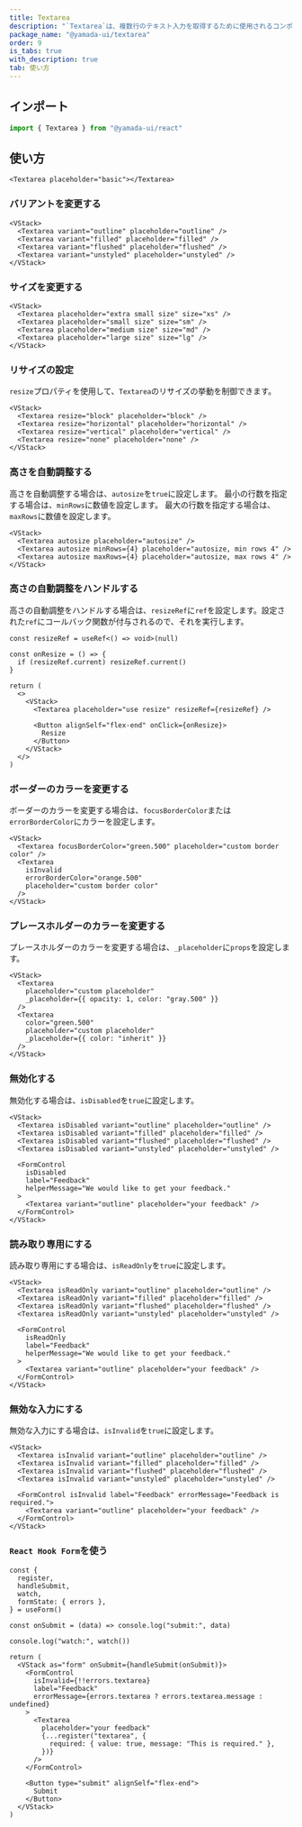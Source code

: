 ```yaml
---
title: Textarea
description: "`Textarea`は、複数行のテキスト入力を取得するために使用されるコンポーネントです。"
package_name: "@yamada-ui/textarea"
order: 9
is_tabs: true
with_description: true
tab: 使い方
---
```


## インポート

```ts
import { Textarea } from "@yamada-ui/react"
```

## 使い方

```tsx
<Textarea placeholder="basic"></Textarea>
```

### バリアントを変更する

```tsx
<VStack>
  <Textarea variant="outline" placeholder="outline" />
  <Textarea variant="filled" placeholder="filled" />
  <Textarea variant="flushed" placeholder="flushed" />
  <Textarea variant="unstyled" placeholder="unstyled" />
</VStack>
```

### サイズを変更する

```tsx
<VStack>
  <Textarea placeholder="extra small size" size="xs" />
  <Textarea placeholder="small size" size="sm" />
  <Textarea placeholder="medium size" size="md" />
  <Textarea placeholder="large size" size="lg" />
</VStack>
```

### リサイズの設定

`resize`プロパティを使用して、`Textarea`のリサイズの挙動を制御できます。

```tsx
<VStack>
  <Textarea resize="block" placeholder="block" />
  <Textarea resize="horizontal" placeholder="horizontal" />
  <Textarea resize="vertical" placeholder="vertical" />
  <Textarea resize="none" placeholder="none" />
</VStack>
```

### 高さを自動調整する

高さを自動調整する場合は、`autosize`を`true`に設定します。
最小の行数を指定する場合は、`minRows`に数値を設定します。
最大の行数を指定する場合は、`maxRows`に数値を設定します。

```tsx
<VStack>
  <Textarea autosize placeholder="autosize" />
  <Textarea autosize minRows={4} placeholder="autosize, min rows 4" />
  <Textarea autosize maxRows={4} placeholder="autosize, max rows 4" />
</VStack>
```

### 高さの自動調整をハンドルする

高さの自動調整をハンドルする場合は、`resizeRef`に`ref`を設定します。設定された`ref`にコールバック関数が付与されるので、それを実行します。

```tsx functional=true
const resizeRef = useRef<() => void>(null)

const onResize = () => {
  if (resizeRef.current) resizeRef.current()
}

return (
  <>
    <VStack>
      <Textarea placeholder="use resize" resizeRef={resizeRef} />

      <Button alignSelf="flex-end" onClick={onResize}>
        Resize
      </Button>
    </VStack>
  </>
)
```

### ボーダーのカラーを変更する

ボーダーのカラーを変更する場合は、`focusBorderColor`または`errorBorderColor`にカラーを設定します。

```tsx
<VStack>
  <Textarea focusBorderColor="green.500" placeholder="custom border color" />
  <Textarea
    isInvalid
    errorBorderColor="orange.500"
    placeholder="custom border color"
  />
</VStack>
```

### プレースホルダーのカラーを変更する

プレースホルダーのカラーを変更する場合は、`_placeholder`に`props`を設定します。

```tsx
<VStack>
  <Textarea
    placeholder="custom placeholder"
    _placeholder={{ opacity: 1, color: "gray.500" }}
  />
  <Textarea
    color="green.500"
    placeholder="custom placeholder"
    _placeholder={{ color: "inherit" }}
  />
</VStack>
```

### 無効化する

無効化する場合は、`isDisabled`を`true`に設定します。

```tsx
<VStack>
  <Textarea isDisabled variant="outline" placeholder="outline" />
  <Textarea isDisabled variant="filled" placeholder="filled" />
  <Textarea isDisabled variant="flushed" placeholder="flushed" />
  <Textarea isDisabled variant="unstyled" placeholder="unstyled" />

  <FormControl
    isDisabled
    label="Feedback"
    helperMessage="We would like to get your feedback."
  >
    <Textarea variant="outline" placeholder="your feedback" />
  </FormControl>
</VStack>
```

### 読み取り専用にする

読み取り専用にする場合は、`isReadOnly`を`true`に設定します。

```tsx
<VStack>
  <Textarea isReadOnly variant="outline" placeholder="outline" />
  <Textarea isReadOnly variant="filled" placeholder="filled" />
  <Textarea isReadOnly variant="flushed" placeholder="flushed" />
  <Textarea isReadOnly variant="unstyled" placeholder="unstyled" />

  <FormControl
    isReadOnly
    label="Feedback"
    helperMessage="We would like to get your feedback."
  >
    <Textarea variant="outline" placeholder="your feedback" />
  </FormControl>
</VStack>
```

### 無効な入力にする

無効な入力にする場合は、`isInvalid`を`true`に設定します。

```tsx
<VStack>
  <Textarea isInvalid variant="outline" placeholder="outline" />
  <Textarea isInvalid variant="filled" placeholder="filled" />
  <Textarea isInvalid variant="flushed" placeholder="flushed" />
  <Textarea isInvalid variant="unstyled" placeholder="unstyled" />

  <FormControl isInvalid label="Feedback" errorMessage="Feedback is required.">
    <Textarea variant="outline" placeholder="your feedback" />
  </FormControl>
</VStack>
```

### `React Hook Form`を使う

```tsx functional=true
const {
  register,
  handleSubmit,
  watch,
  formState: { errors },
} = useForm()

const onSubmit = (data) => console.log("submit:", data)

console.log("watch:", watch())

return (
  <VStack as="form" onSubmit={handleSubmit(onSubmit)}>
    <FormControl
      isInvalid={!!errors.textarea}
      label="Feedback"
      errorMessage={errors.textarea ? errors.textarea.message : undefined}
    >
      <Textarea
        placeholder="your feedback"
        {...register("textarea", {
          required: { value: true, message: "This is required." },
        })}
      />
    </FormControl>

    <Button type="submit" alignSelf="flex-end">
      Submit
    </Button>
  </VStack>
)
```
